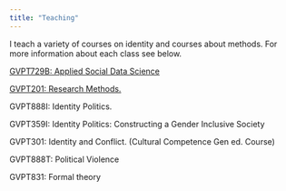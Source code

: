 ```yaml
---
title: "Teaching"
---
```


<!-- Google tag (gtag.js) -->
<script async src="https://www.googletagmanager.com/gtag/js?id=G-LPJSR1NJ6X"></script>
<script>
  window.dataLayer = window.dataLayer || [];
  function gtag(){dataLayer.push(arguments);}
  gtag('js', new Date());

  gtag('config', 'G-LPJSR1NJ6X');
</script>


I teach a variety of courses on identity and courses about methods. For more information about each class see below.

[GVPT729B: Applied Social Data Science](https://jkbirnir.github.io/GVPT729B/)

[GVPT201: Research Methods.](files/GVPT_201_S23.pdf)

GVPT888I: Identity Politics.

GVPT359I: Identity Politics: Constructing a Gender Inclusive Society

GVPT301: Identity and Conflict. (Cultural Competence Gen ed. Course)

GVPT888T: Political Violence

GVPT831: Formal theory



